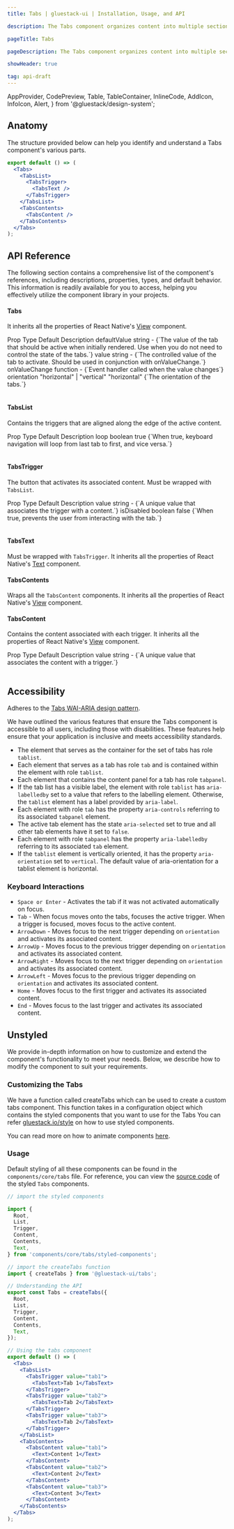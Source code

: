 ```yaml
---
title: Tabs | gluestack-ui | Installation, Usage, and API

description: The Tabs component organizes content into multiple sections with tab-based navigation for easy switching between different views.

pageTitle: Tabs

pageDescription: The Tabs component organizes content into multiple sections with tab-based navigation for easy switching between different views.

showHeader: true

tag: api-draft
---
```


  AppProvider,
  CodePreview,
  Table,
  TableContainer,
  InlineCode,
  AddIcon,
  InfoIcon,
  Alert,
} from '@gluestack/design-system';

<Meta title="ui/components/Tabs" />

## Anatomy

The structure provided below can help you identify and understand a Tabs component's various parts.

```jsx
export default () => (
  <Tabs>
    <TabsList>
      <TabsTrigger>
        <TabsText />
      </TabsTrigger>
    </TabsList>
    <TabsContents>
      <TabsContent />
    </TabsContents>
  </Tabs>
);
```

## API Reference

The following section contains a comprehensive list of the component's references, including descriptions, properties, types, and default behavior. This information is readily available for you to access, helping you effectively utilize the component library in your projects.

#### Tabs

It inherits all the properties of React Native's [View](https://reactnative.dev/docs/view) component.

<Wrapper>
  <TableContainer>
    <Table>
      <Table.THead>
        <Table.TR>
          <Table.TH>
            <Table.TText>Prop</Table.TText>
          </Table.TH>
          <Table.TH>
            <Table.TText>Type</Table.TText>
          </Table.TH>
          <Table.TH>
            <Table.TText>Default</Table.TText>
          </Table.TH>
          <Table.TH>
            <Table.TText>Description</Table.TText>
          </Table.TH>
        </Table.TR>
      </Table.THead>
      <Table.TBody>
        <Table.TR>
          <Table.TD>
            <Table.TText>
              <InlineCode>defaultValue</InlineCode>
            </Table.TText>
          </Table.TD>
          <Table.TD>
            <Table.TText>string</Table.TText>
          </Table.TD>
          <Table.TD>
            <Table.TText>-</Table.TText>
          </Table.TD>
          <Table.TD>
            <Table.TText>{`The value of the tab that should be active when initially rendered. Use when you do not need to control the state of the tabs.`}</Table.TText>
          </Table.TD>
        </Table.TR>
        <Table.TR>
          <Table.TD>
            <Table.TText>
              <InlineCode>value</InlineCode>
            </Table.TText>
          </Table.TD>
          <Table.TD>
            <Table.TText>string</Table.TText>
          </Table.TD>
          <Table.TD>
            <Table.TText>-</Table.TText>
          </Table.TD>
          <Table.TD>
            <Table.TText>{`The controlled value of the tab to activate. Should be used in conjunction with onValueChange.`}</Table.TText>
          </Table.TD>
        </Table.TR>
        <Table.TR>
          <Table.TD>
            <Table.TText>
              <InlineCode>onValueChange</InlineCode>
            </Table.TText>
          </Table.TD>
          <Table.TD>
            <Table.TText>function</Table.TText>
          </Table.TD>
          <Table.TD>
            <Table.TText>-</Table.TText>
          </Table.TD>
          <Table.TD>
            <Table.TText>{`Event handler called when the value changes`}</Table.TText>
          </Table.TD>
        </Table.TR>
        <Table.TR>
          <Table.TD>
            <Table.TText>
              <InlineCode>orientation</InlineCode>
            </Table.TText>
          </Table.TD>
          <Table.TD>
            <Table.TText>"horizontal" | "vertical"</Table.TText>
          </Table.TD>
          <Table.TD>
            <Table.TText>"horizontal"</Table.TText>
          </Table.TD>
          <Table.TD>
            <Table.TText>{`The orientation of the tabs.`}</Table.TText>
          </Table.TD>
        </Table.TR>
      </Table.TBody>
    </Table>
  </TableContainer>
</Wrapper>

#### TabsList

Contains the triggers that are aligned along the edge of the active content.

<Wrapper>
  <TableContainer>
    <Table>
      <Table.THead>
        <Table.TR>
          <Table.TH>
            <Table.TText>Prop</Table.TText>
          </Table.TH>
          <Table.TH>
            <Table.TText>Type</Table.TText>
          </Table.TH>
          <Table.TH>
            <Table.TText>Default</Table.TText>
          </Table.TH>
          <Table.TH>
            <Table.TText>Description</Table.TText>
          </Table.TH>
        </Table.TR>
      </Table.THead>
      <Table.TBody>
        <Table.TR>
          <Table.TD>
            <Table.TText>
              <InlineCode>loop</InlineCode>
            </Table.TText>
          </Table.TD>
          <Table.TD>
            <Table.TText>boolean</Table.TText>
          </Table.TD>
          <Table.TD>
            <Table.TText>true</Table.TText>
          </Table.TD>
          <Table.TD>
            <Table.TText>{`When true, keyboard navigation will loop from last tab to first, and vice versa.`}</Table.TText>
          </Table.TD>
        </Table.TR>
      </Table.TBody>
    </Table>
  </TableContainer>
</Wrapper>

#### TabsTrigger

The button that activates its associated content. Must be wrapped with `TabsList`.

<Wrapper>
  <TableContainer>
    <Table>
      <Table.THead>
        <Table.TR>
          <Table.TH>
            <Table.TText>Prop</Table.TText>
          </Table.TH>
          <Table.TH>
            <Table.TText>Type</Table.TText>
          </Table.TH>
          <Table.TH>
            <Table.TText>Default</Table.TText>
          </Table.TH>
          <Table.TH>
            <Table.TText>Description</Table.TText>
          </Table.TH>
        </Table.TR>
      </Table.THead>
      <Table.TBody>
        <Table.TR>
          <Table.TD>
            <Table.TText>
              <InlineCode>value</InlineCode>
            </Table.TText>
          </Table.TD>
          <Table.TD>
            <Table.TText>string</Table.TText>
          </Table.TD>
          <Table.TD>
            <Table.TText>-</Table.TText>
          </Table.TD>
          <Table.TD>
            <Table.TText>{`A unique value that associates the trigger with a content.`}</Table.TText>
          </Table.TD>
        </Table.TR>
        <Table.TR>
          <Table.TD>
            <Table.TText>
              <InlineCode>isDisabled</InlineCode>
            </Table.TText>
          </Table.TD>
          <Table.TD>
            <Table.TText>boolean</Table.TText>
          </Table.TD>
          <Table.TD>
            <Table.TText>false</Table.TText>
          </Table.TD>
          <Table.TD>
            <Table.TText>{`When true, prevents the user from interacting with the tab.`}</Table.TText>
          </Table.TD>
        </Table.TR>
      </Table.TBody>
    </Table>
  </TableContainer>
</Wrapper>

#### TabsText

Must be wrapped with `TabsTrigger`. It inherits all the properties of React Native's [Text](https://reactnative.dev/docs/text) component.

#### TabsContents

Wraps all the `TabsContent` components. It inherits all the properties of React Native's [View](https://reactnative.dev/docs/view) component.

#### TabsContent

Contains the content associated with each trigger. It inherits all the properties of React Native's [View](https://reactnative.dev/docs/view) component.

<Wrapper>
  <TableContainer>
    <Table>
      <Table.THead>
        <Table.TR>
          <Table.TH>
            <Table.TText>Prop</Table.TText>
          </Table.TH>
          <Table.TH>
            <Table.TText>Type</Table.TText>
          </Table.TH>
          <Table.TH>
            <Table.TText>Default</Table.TText>
          </Table.TH>
          <Table.TH>
            <Table.TText>Description</Table.TText>
          </Table.TH>
        </Table.TR>
      </Table.THead>
      <Table.TBody>
        <Table.TR>
          <Table.TD>
            <Table.TText>
              <InlineCode>value</InlineCode>
            </Table.TText>
          </Table.TD>
          <Table.TD>
            <Table.TText>string</Table.TText>
          </Table.TD>
          <Table.TD>
            <Table.TText>-</Table.TText>
          </Table.TD>
          <Table.TD>
            <Table.TText>{`A unique value that associates the content with a trigger.`}</Table.TText>
          </Table.TD>
        </Table.TR>
      </Table.TBody>
    </Table>
  </TableContainer>
</Wrapper>

## Accessibility

Adheres to the [Tabs WAI-ARIA design pattern](https://www.w3.org/WAI/ARIA/apg/patterns/tabs/).

We have outlined the various features that ensure the Tabs component is accessible to all users, including those with disabilities. These features help ensure that your application is inclusive and meets accessibility standards.

- The element that serves as the container for the set of tabs has role `tablist`.
- Each element that serves as a tab has role `tab` and is contained within the element with role `tablist`.
- Each element that contains the content panel for a tab has role `tabpanel`.
- If the tab list has a visible label, the element with role `tablist` has `aria-labelledby` set to a value that refers to the labelling element. Otherwise, the `tablist` element has a label provided by `aria-label`.
- Each element with role `tab` has the property `aria-controls` referring to its associated `tabpanel` element.
- The active tab element has the state `aria-selected` set to true and all other tab elements have it set to `false`.
- Each element with role `tabpanel` has the property `aria-labelledby` referring to its associated `tab` element.
- If the `tablist` element is vertically oriented, it has the property `aria-orientation` set to `vertical`. The default value of aria-orientation for a tablist element is horizontal.

### Keyboard Interactions

- `Space or Enter` - Activates the tab if it was not activated automatically on focus.
- `Tab` - When focus moves onto the tabs, focuses the active trigger. When a trigger is focused, moves focus to the active content.
- `ArrowDown` - Moves focus to the next trigger depending on `orientation` and activates its associated content.
- `ArrowUp` - Moves focus to the previous trigger depending on `orientation` and activates its associated content.
- `ArrowRight` - Moves focus to the next trigger depending on `orientation` and activates its associated content.
- `ArrowLeft` - Moves focus to the previous trigger depending on `orientation` and activates its associated content.
- `Home` - Moves focus to the first trigger and activates its associated content.
- `End` - Moves focus to the last trigger and activates its associated content.

## Unstyled

We provide in-depth information on how to customize and extend the component's functionality to meet your needs. Below, we describe how to modify the component to suit your requirements.

### Customizing the Tabs

We have a function called createTabs which can be used to create a custom tabs component. This function takes in a configuration object which contains the styled components that you want to use for the Tabs You can refer [gluestack.io/style](/style/docs/getting-started/styled) on how to use styled components.

You can read more on how to animate components [here](/ui/docs/advanced/animations).

### Usage

Default styling of all these components can be found in the `components/core/tabs` file. For reference, you can view the [source code](https://github.com/gluestack/gluestack-ui/blob/main/packages/themed/src/components/Tabs) of the styled `Tabs` components.

```jsx
// import the styled components

import {
  Root,
  List,
  Trigger,
  Content,
  Contents,
  Text,
} from 'components/core/tabs/styled-components';

// import the createTabs function
import { createTabs } from '@gluestack-ui/tabs';

// Understanding the API
export const Tabs = createTabs({
  Root,
  List,
  Trigger,
  Content,
  Contents,
  Text,
});

// Using the tabs component
export default () => (
  <Tabs>
    <TabsList>
      <TabsTrigger value="tab1">
        <TabsText>Tab 1</TabsText>
      </TabsTrigger>
      <TabsTrigger value="tab2">
        <TabsText>Tab 2</TabsText>
      </TabsTrigger>
      <TabsTrigger value="tab3">
        <TabsText>Tab 2</TabsText>
      </TabsTrigger>
    </TabsList>
    <TabsContents>
      <TabsContent value="tab1">
        <Text>Content 1</Text>
      </TabsContent>
      <TabsContent value="tab2">
        <Text>Content 2</Text>
      </TabsContent>
      <TabsContent value="tab3">
        <Text>Content 3</Text>
      </TabsContent>
    </TabsContents>
  </Tabs>
);
```

